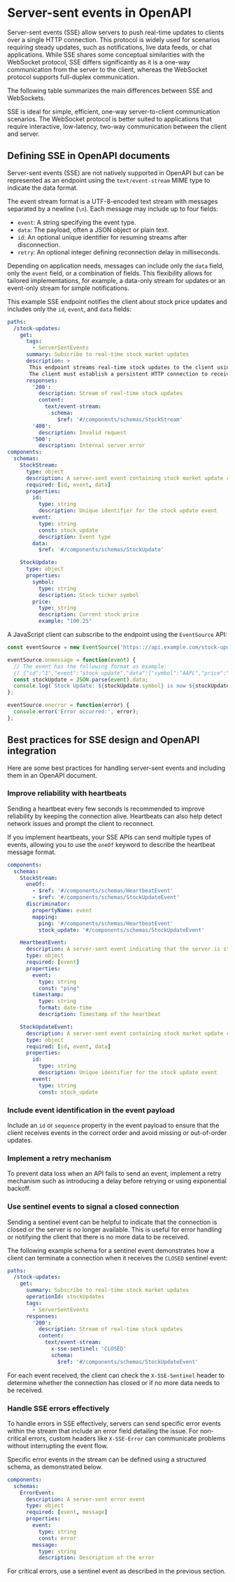 # Server-sent events in OpenAPI

Server-sent events (SSE) allow servers to push real-time updates to clients over a single HTTP connection. This protocol is widely used for scenarios requiring steady updates, such as notifications, live data feeds, or chat applications. While SSE shares some conceptual similarities with the WebSocket protocol, SSE differs significantly as it is a one-way communication from the server to the client, whereas the WebSocket protocol supports full-duplex communication.

The following table summarizes the main differences between SSE and WebSockets.

<Table 
  data={[
    { feature: "Connection", sse: "Persistent, maintained by the client", websockets: "Persistent, maintained by both client and server" },
    { feature: "Direction", sse: "One-way: Server to Client", websockets: "Two-way: Bidirectional communication" },
    { feature: "Initiator", sse: "Client initiates the connection", websockets: "Client initiates a WebSocket handshake" },
    { feature: "Use case", sse: "Real-time updates (for example, stock prices)", websockets: "Interactive applications (e.g., chat, gaming)" },
    { feature: "Data push mechanism", sse: "Server streams events continuously", websockets: "Both server and client can push messages" },
    { feature: "Protocol", sse: "Single HTTP connection (`text/event-stream`)", websockets: "WebSocket protocol (`ws://` or `wss://`)" },
    { feature: "Client role", sse: "Opens and maintains the connection", websockets: "Maintains and interacts with the connection" },
    { feature: "Reconnection", sse: "Handled by the browser or client-side code using the `EventSource` API", websockets: "Managed by custom reconnection logic in the application" }
  ]}
  columns={[
    { key: "feature", header: "Feature" },
    { key: "sse", header: "Server-sent events (SSE)" },
    { key: "websockets", header: "WebSockets" }
  ]}
/>

SSE is ideal for simple, efficient, one-way server-to-client communication scenarios. The WebSocket protocol is better suited to applications that require interactive, low-latency, two-way communication between the client and server.

## Defining SSE in OpenAPI documents

Server-sent events (SSE) are not natively supported in OpenAPI but can be represented as an endpoint using the `text/event-stream` MIME type to indicate the data format. 

The event stream format is a UTF-8-encoded text stream with messages separated by a newline (`\n`). Each message may include up to four fields:

- `event`: A string specifying the event type.
- `data`: The payload, often a JSON object or plain text.
- `id`: An optional unique identifier for resuming streams after disconnection.
- `retry`: An optional integer defining reconnection delay in milliseconds.

Depending on application needs, messages can include only the `data` field, only the `event` field, or a combination of fields. This flexibility allows for tailored implementations, for example, a data-only stream for updates or an event-only stream for simple notifications.

This example SSE endpoint notifies the client about stock price updates and includes only the `id`, `event`, and `data` fields:

```yaml openapi.yaml
paths:
  /stock-updates:
    get:
      tags:
        - ServerSentEvents
      summary: Subscribe to real-time stock market updates
      description: >
       This endpoint streams real-time stock updates to the client using server-sent events (SSE).
       The client must establish a persistent HTTP connection to receive updates.
      responses:
        '200':
          description: Stream of real-time stock updates
          content:
            text/event-stream:
              schema:
                $ref: '#/components/schemas/StockStream'
        '400':
          description: Invalid request
        '500':
          description: Internal server error
components:
  schemas:
    StockStream:
      type: object
      description: A server-sent event containing stock market update content
      required: [id, event, data]
      properties:
        id:
          type: string
          description: Unique identifier for the stock update event
        event:
          type: string
          const: stock_update
          description: Event type
        data:
          $ref: '#/components/schemas/StockUpdate'

    StockUpdate:
      type: object
      properties:
        symbol:
          type: string
          description: Stock ticker symbol
        price:
          type: string
          description: Current stock price
          example: "100.25"
```

A JavaScript client can subscribe to the endpoint using the `EventSource` API:

```javascript
const eventSource = new EventSource('https:://api.example.com/stock-updates');

eventSource.onmessage = function(event) {
  // The event has the following format as example:
  // {"id":"1","event":"stock_update","data":{"symbol":"AAPL","price":"100.25"}}
  const stockUpdate = JSON.parse(event).data;
  console.log(`Stock Update: ${stockUpdate.symbol} is now ${stockUpdate.price}`);
};

eventSource.onerror = function(error) {
  console.error('Error occurred:', error);
};
```

## Best practices for SSE design and OpenAPI integration

Here are some best practices for handling server-sent events and including them in an OpenAPI document.

### Improve reliability with heartbeats

Sending a heartbeat every few seconds is recommended to improve reliability by keeping the connection alive. Heartbeats can also help detect network issues and prompt the client to reconnect.

If you implement heartbeats, your SSE APIs can send multiple types of events, allowing you to use the `oneOf` keyword to describe the heartbeat message format.

```yaml openapi.yaml
components:
  schemas:
    StockStream:
      oneOf:
        - $ref: '#/components/schemas/HeartbeatEvent'
        - $ref: '#/components/schemas/StockUpdateEvent'
      discriminator:
        propertyName: event
        mapping:
          ping: '#/components/schemas/HeartbeatEvent'
          stock_update: '#/components/schemas/StockUpdateEvent'

    HeartbeatEvent:
      description: A server-sent event indicating that the server is still processing the request
      type: object
      required: [event]
      properties:
        event:
          type: string
          const: "ping"
        timestamp:
          type: string
          format: date-time
          description: Timestamp of the heartbeat

    StockUpdateEvent:
      description: A server-sent event containing stock market update content
      type: object
      required: [id, event, data]
      properties:
        id:
          type: string
          description: Unique identifier for the stock update event
        event:
          type: string
          const: stock_update  
```


### Include event identification in the event payload

Include an `id` or `sequence` property in the event payload to ensure that the client receives events in the correct order and avoid missing or out-of-order updates.

### Implement a retry mechanism 

To prevent data loss when an API fails to send an event, implement a retry mechanism such as introducing a delay before retrying or using exponential backoff.

### Use sentinel events to signal a closed connection

Sending a sentinel event can be helpful to indicate that the connection is closed or the server is no longer available. This is useful for error handling or notifying the client that there is no more data to be received.

The following example schema for a sentinel event demonstrates how a client can terminate a connection when it receives the `CLOSED` sentinel event:


```yaml openapi.yaml
paths:
  /stock-updates:
    get:
      summary: Subscribe to real-time stock market updates
      operationId: stockUpdates
      tags:
        - ServerSentEvents
      responses:
        '200':
          description: Stream of real-time stock updates
          content:
            text/event-stream:
              x-sse-sentinel: 'CLOSED'
              schema:
                $ref: '#/components/schemas/StockUpdateEvent'
```


For each event received, the client can check the `X-SSE-Sentinel` header to determine whether the connection has closed or if no more data needs to be received.

### Handle SSE errors effectively

To handle errors in SSE effectively, servers can send specific error events within the stream that include an error field detailing the issue. For non-critical errors, custom headers like `X-SSE-Error` can communicate problems without interrupting the event flow. 

Specific error events in the stream can be defined using a structured schema, as demonstrated below.

```yaml openapi.yaml
components:
  schemas:
    ErrorEvent:
      description: A server-sent error event
      type: object
      required: [event, message]
      properties:
        event:
          type: string
          const: error
        message:
          type: string
          description: Description of the error
```

For critical errors, use a sentinel event as described in the previous section.
